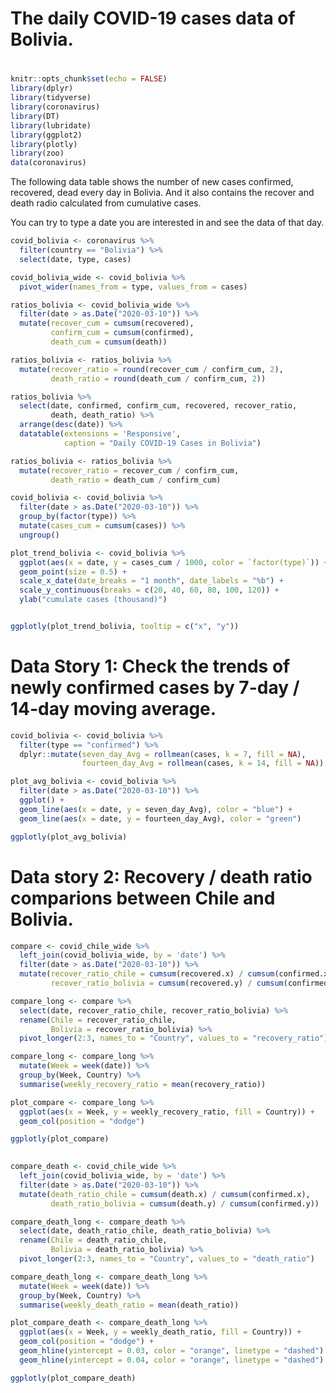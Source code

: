 # 

# The daily COVID-19 cases data of Bolivia.

# 

```r
knitr::opts_chunk$set(echo = FALSE)
library(dplyr)
library(tidyverse)
library(coronavirus)
library(DT)
library(lubridate)
library(ggplot2)
library(plotly)
library(zoo)
data(coronavirus)
```

The following data table shows the number of new cases confirmed, recovered, dead every day in Bolivia. And it also contains the recover and death radio calculated from cumulative cases. 

You can try to type a date you are interested in and see the data of that day.

```r
covid_bolivia <- coronavirus %>% 
  filter(country == "Bolivia") %>% 
  select(date, type, cases)

covid_bolivia_wide <- covid_bolivia %>% 
  pivot_wider(names_from = type, values_from = cases) 

ratios_bolivia <- covid_bolivia_wide %>% 
  filter(date > as.Date("2020-03-10")) %>% 
  mutate(recover_cum = cumsum(recovered), 
         confirm_cum = cumsum(confirmed), 
         death_cum = cumsum(death))

ratios_bolivia <- ratios_bolivia %>% 
  mutate(recover_ratio = round(recover_cum / confirm_cum, 2), 
         death_ratio = round(death_cum / confirm_cum, 2))

ratios_bolivia %>% 
  select(date, confirmed, confirm_cum, recovered, recover_ratio, 
         death, death_ratio) %>% 
  arrange(desc(date)) %>% 
  datatable(extensions = 'Responsive', 
            caption = "Daily COVID-19 Cases in Bolivia")
```

```r
ratios_bolivia <- ratios_bolivia %>% 
  mutate(recover_ratio = recover_cum / confirm_cum, 
         death_ratio = death_cum / confirm_cum)
```

```r
covid_bolivia <- covid_bolivia %>% 
  filter(date > as.Date("2020-03-10")) %>% 
  group_by(factor(type)) %>% 
  mutate(cases_cum = cumsum(cases)) %>% 
  ungroup()

plot_trend_bolivia <- covid_bolivia %>% 
  ggplot(aes(x = date, y = cases_cum / 1000, color = `factor(type)`)) + 
  geom_point(size = 0.5) + 
  scale_x_date(date_breaks = "1 month", date_labels = "%b") + 
  scale_y_continuous(breaks = c(20, 40, 60, 80, 100, 120)) + 
  ylab("cumulate cases (thousand)")


ggplotly(plot_trend_bolivia, tooltip = c("x", "y"))
```

# Data Story 1: Check the trends of newly confirmed cases by 7-day / 14-day moving average.

```r
covid_bolivia <- covid_bolivia %>% 
  filter(type == "confirmed") %>% 
  dplyr::mutate(seven_day_Avg = rollmean(cases, k = 7, fill = NA), 
                fourteen_day_Avg = rollmean(cases, k = 14, fill = NA)) 

plot_avg_bolivia <- covid_bolivia %>% 
  filter(date > as.Date("2020-03-10")) %>% 
  ggplot() + 
  geom_line(aes(x = date, y = seven_day_Avg), color = "blue") + 
  geom_line(aes(x = date, y = fourteen_day_Avg), color = "green") 

ggplotly(plot_avg_bolivia)
```


# Data story 2: Recovery / death ratio comparions between Chile and Bolivia.

```r
compare <- covid_chile_wide %>% 
  left_join(covid_bolivia_wide, by = 'date') %>% 
  filter(date > as.Date("2020-03-10")) %>% 
  mutate(recover_ratio_chile = cumsum(recovered.x) / cumsum(confirmed.x), 
         recover_ratio_bolivia = cumsum(recovered.y) / cumsum(confirmed.y))

compare_long <- compare %>% 
  select(date, recover_ratio_chile, recover_ratio_bolivia) %>% 
  rename(Chile = recover_ratio_chile, 
         Bolivia = recover_ratio_bolivia) %>% 
  pivot_longer(2:3, names_to = "Country", values_to = "recovery_ratio")

compare_long <- compare_long %>% 
  mutate(Week = week(date)) %>% 
  group_by(Week, Country) %>% 
  summarise(weekly_recovery_ratio = mean(recovery_ratio)) 

plot_compare <- compare_long %>% 
  ggplot(aes(x = Week, y = weekly_recovery_ratio, fill = Country)) + 
  geom_col(position = "dodge") 

ggplotly(plot_compare)
  
```


```r
compare_death <- covid_chile_wide %>% 
  left_join(covid_bolivia_wide, by = 'date') %>% 
  filter(date > as.Date("2020-03-10")) %>% 
  mutate(death_ratio_chile = cumsum(death.x) / cumsum(confirmed.x), 
         death_ratio_bolivia = cumsum(death.y) / cumsum(confirmed.y))

compare_death_long <- compare_death %>% 
  select(date, death_ratio_chile, death_ratio_bolivia) %>% 
  rename(Chile = death_ratio_chile, 
         Bolivia = death_ratio_bolivia) %>% 
  pivot_longer(2:3, names_to = "Country", values_to = "death_ratio")

compare_death_long <- compare_death_long %>% 
  mutate(Week = week(date)) %>% 
  group_by(Week, Country) %>% 
  summarise(weekly_death_ratio = mean(death_ratio)) 

plot_compare_death <- compare_death_long %>% 
  ggplot(aes(x = Week, y = weekly_death_ratio, fill = Country)) + 
  geom_col(position = "dodge") + 
  geom_hline(yintercept = 0.03, color = "orange", linetype = "dashed") + 
  geom_hline(yintercept = 0.04, color = "orange", linetype = "dashed")

ggplotly(plot_compare_death)
```






